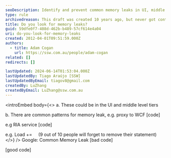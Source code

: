 ```yaml
---
seoDescription: Identify and prevent common memory leaks in UI, middle tiers and RIA services with best practices.
type: rule
archivedreason: This draft was created 10 years ago, but never got content
title: Do you look for memory leaks?
guid: 59dfe0f7-408d-462b-b489-57cf614e4a04
uri: do-you-look-for-memory-leaks
created: 2012-04-01T09:51:59.000Z
authors:
  - title: Adam Cogan
    url: https://ssw.com.au/people/adam-cogan
related: []
redirects: []

lastUpdated: 2024-06-14T01:53:04.000Z
lastUpdatedBy: Tiago Araújo [SSW]
lastUpdatedByEmail: tiagov8@gmail.com
createdBy: LuZhang
createdByEmail: LuZhang@ssw.com.au
---
```


<introEmbed
  body={<>
a. These
could be in the UI and middle level tiers

b. There
are common patterns for memory leak, e.g. proxy to WCF [code]

e.g RIA service [code]

e.g. Load +=     (9 out of 10 people will forget to remove their statement)
  </>}
/>
Google: Common Memory Leak
[bad
code]

[good
code]
